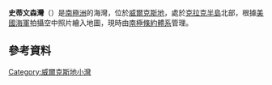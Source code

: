 {{coord|66|15|S|110|37|E|display=title}}

'''史蒂文森灣'''（{{lang-en|Stevenson Cove}}）是[[南極洲|南極洲]]的海灣，位於[[威爾克斯地|威爾克斯地]]，處於[[克拉克半島|克拉克半島]]北部，根據[[美國海軍|美國海軍]]拍攝空中照片繪入地圖，現時由[[南極條約體系|南極條約體系]]管理。

==參考資料==
{{usgs-gazetteer}}

{{DEFAULTSORT:Stevenson Cove}}
[[Category:威爾克斯地小灣|Category:威爾克斯地小灣]]


{{WilkesLand-geo-stub}}